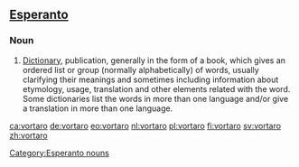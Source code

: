 ==[[Esperanto]]==
===Noun===
{{eo-noun}}
# [[Dictionary]], publication, generally in the form of a book, which gives an ordered list or group (normally alphabetically) of words, usually clarifying their meanings and sometimes including information about etymology, usage, translation and other elements related with the word. Some dictionaries list the words in more than one language and/or give a translation in more than one language.

<!-- (eo) Publikigo, &#285;enerale en formo de libro, kiu donas ordigitan liston a&#365; aron ( normale alfabete ) de vortoj, kutime klarigante iliajn signifiojn kaj iufoje enhavante informon pri etimologio, uzo, traduko kaj aliaj elementoj rilataj kun la vorto. Iuj vortaroj listigas la vortojn en pli ol unu lingvo ka&#365; donas tradukon en pli ol unu lingvo.-->

[[Category:Esperanto nouns]]

[[ca:vortaro]]
[[de:vortaro]]
[[eo:vortaro]]
[[nl:vortaro]]
[[pl:vortaro]]
[[fi:vortaro]]
[[sv:vortaro]]
[[zh:vortaro]]